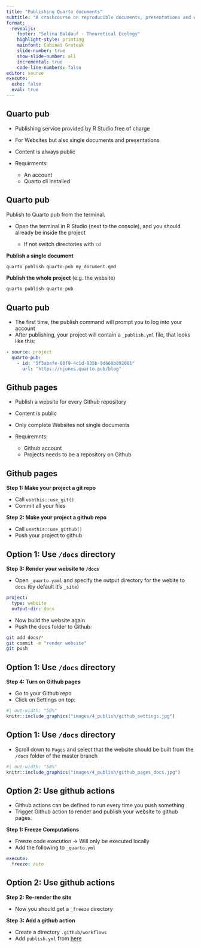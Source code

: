 ```yaml
---
title: "Publishing Quarto documents"
subtitle: "A crashcourse on reproducible documents, presentations and websites"
format: 
  revealjs:
    footer: "Selina Baldauf - Theoretical Ecology"
    highlight-style: printing
    mainfont: Cabinet Grotesk
    slide-number: true
    show-slide-number: all
    incremental: true
    code-line-numbers: false
editor: source
execute: 
  echo: false
  eval: true
---
```


## Quarto pub

- Publishing service provided by R Studio free of charge
- For Websites but also single documents and presentations
- Content is always public
- Requirments:

    - An account
    - Quarto cli installed

## Quarto pub

Publish to Quarto pub from the terminal.

- Open the terminal in R Studio (next to the console), and you should already be inside the project

  - If not switch directories with `cd`

**Publish a single document**

``` bash
quarto publish quarto-pub my_document.qmd
```

**Publish the whole project** (e.g. the website)

``` bash
quarto publish quarto-pub
```

## Quarto pub

- The first time, the publish command will prompt you to log into your account
- After publishing, your project will contain a `_publish.yml` file, that looks like this:

```yml
- source: project
  quarto-pub:
    - id: "5f3abafe-68f9-4c1d-835b-9d668b892001"
      url: "https://njones.quarto.pub/blog"
```

## Github pages

- Publish a website for every Github repository
- Content is public
- Only complete Websites not single documents

- Requiremnts:
  - Github account
  - Projects needs to be a repository on Github
  
## Github pages

**Step 1: Make your project a git repo**

- Call `usethis::use_git()`
- Commit all your files

**Step 2: Make your project a github repo**

- Call `usethis::use_github()`
- Push your project to github

## Option 1: Use `/docs` directory

**Step 3: Render your website to `/docs`**

- Open `_quarto.yaml` and specify the output directory for the webite to `docs` (by default it's `_site`)

```yaml
project:
  type: website
  output-dir: docs
```

- Now build the website again
- Push the docs folder to Github:

```bash
git add docs/*
git commit -m "render website"
git push
```

## Option 1: Use `/docs` directory

**Step 4: Turn on Github pages**

- Go to your Github repo
- Click on Settings on top:

```r
#| out-width: "50%"
knitr::include_graphics("images/4_publish/github_settings.jpg")
```

## Option 1: Use `/docs` directory

- Scroll down to `Pages` and select that the website should be built from the `/docs` folder of the master branch

```r
#| out-width: "50%"
knitr::include_graphics("images/4_publish/github_pages_docs.jpg")
```

## Option 2: Use github actions

- Github actions can be defined to run every time you push something
- Trigger Github action to render and publish your website to github pages.

**Step 1: Freeze Computations**

- Freeze code execution -> Will only be executed locally
- Add the following to `_quarto.yml`

``` yaml
execute:
  freeze: auto
```

## Option 2: Use github actions

**Step 2: Re-render the site**

- Now you should get a `_freeze` directory

**Step 3: Add a github action**

- Create a directory `.github/workflows`
- Add `publish.yml` from [here](https://quarto.org/docs/publishing/github-pages.html#github-action)


